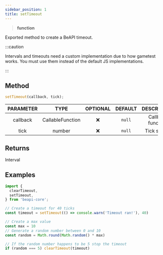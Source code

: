 ```yaml
---
sidebar_position: 1
title: setTimeout
---
```


> **<Link to="https://developer.mozilla.org/en-US/docs/Web/JavaScript/Reference/Global_Objects/Function">function</Link>**

Exported method to create a BeAPI timeout.

:::caution

Intervals and timeouts need a custom implementation due to how gametest works. You must use them instead of the default JS implementations.

:::

## Method

```js
setTimeout(callback, tick);
```

| PARAMETER | TYPE | OPTIONAL | DEFAULT | DESCRIPTION |
| :-------: | :--: | :------: | :-----: | :---------: |
| callback | <Link to="https://microsoft.github.io/PowerBI-JavaScript/interfaces/_node_modules_typedoc_node_modules_typescript_lib_lib_es5_d_.callablefunction.html">CallableFunction</Link> | ❌ | `null` | Callback function. |
| tick | <Link to="https://developer.mozilla.org/en-US/docs/Web/JavaScript/Reference/Global_Objects/Number">number</Link> | ❌ | `null` | Tick speed. |

## Returns
<Link to="/typedefs/interval">Interval</Link>

## Examples

```js
import {
  clearTimeout,
  setTimeout,
} from 'beapi-core';

// Create a timeout for 40 ticks
const timeout = setTimeout(() => console.warn('Timeout ran!'), 40)

// Create a max value
const max = 10
// Generate a random number between 0 and 10
const random = Math.round(Math.random() * max)

// If the random number happens to be 5 stop the timeout
if (random === 5) clearTimeout(timeout)
```